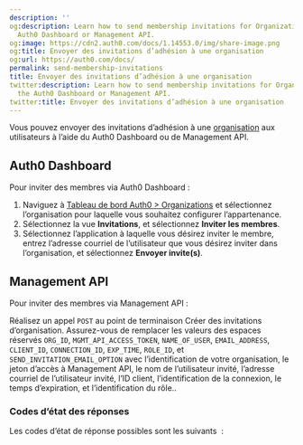 ```yaml
---
description: ''
og:description: Learn how to send membership invitations for Organizations using the
  Auth0 Dashboard or Management API.
og:image: https://cdn2.auth0.com/docs/1.14553.0/img/share-image.png
og:title: Envoyer des invitations d’adhésion à une organisation
og:url: https://auth0.com/docs/
permalink: send-membership-invitations
title: Envoyer des invitations d’adhésion à une organisation
twitter:description: Learn how to send membership invitations for Organizations using
  the Auth0 Dashboard or Management API.
twitter:title: Envoyer des invitations d’adhésion à une organisation
---
```


Vous pouvez envoyer des invitations d’adhésion à une [organisation](/organizations/organizations-overview) aux utilisateurs à l’aide du Auth0 Dashboard ou de Management API.

## Auth0 Dashboard

Pour inviter des membres via Auth0 Dashboard :

1. Naviguez à [Tableau de bord Auth0 > Organizations](%24%7Bmanage_url%7D/#/organizations) et sélectionnez l’organisation pour laquelle vous souhaitez configurer l’appartenance.
2. Sélectionnez la vue **Invitations**, et sélectionnez **Inviter les membres**.
3. Sélectionnez l’application à laquelle vous désirez inviter le membre, entrez l’adresse courriel de l’utilisateur que vous désirez inviter dans l’organisation, et sélectionnez **Envoyer invite(s)**.

## Management API



Pour inviter des membres via Management API :
 
Réalisez un appel `POST` au point de terminaison Créer des invitations d’organisation. Assurez-vous de remplacer les valeurs des espaces réservés `ORG_ID`, `MGMT_API_ACCESS_TOKEN`, `NAME_OF_USER`, `EMAIL_ADDRESS`, `CLIENT_ID`, `CONNECTION_ID`, `EXP_TIME`, `ROLE_ID`, et `SEND_INVITATION_EMAIL_OPTION` avec l’identification de votre organisation, le jeton d’accès à Management API, le nom de l’utilisateur invité, l’adresse courriel de l’utilisateur invité, l’ID client, l’identification de la connexion, le temps d’expiration, et l’identification du rôle..







### Codes d’état des réponses

Les codes d’état de réponse possibles sont les suivants  :